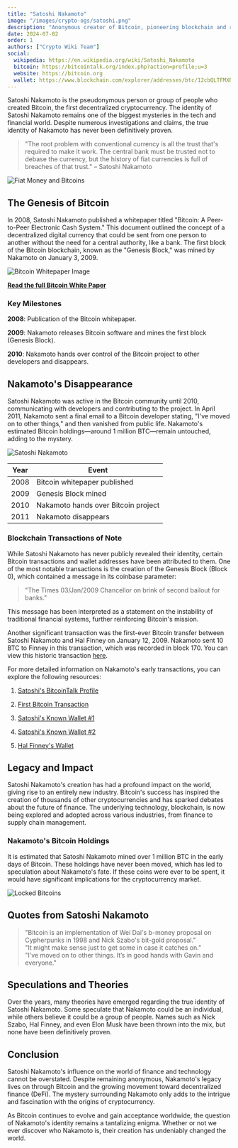 ```yaml
---
title: "Satoshi Nakamoto"
image: "/images/crypto-ogs/satoshi.png"
description: "Anonymous creator of Bitcoin, pioneering blockchain and revolutionizing digital finance."
date: 2024-07-02
order: 1
authors: ["Crypto Wiki Team"]
social:
  wikipedia: https://en.wikipedia.org/wiki/Satoshi_Nakamoto
  bitcoin: https://bitcointalk.org/index.php?action=profile;u=3
  website: https://bitcoin.org
  wallet: https://www.blockchain.com/explorer/addresses/btc/12cbQLTFMXRnSzktFkuoG3eHoMeFtpTu3S
---
```


Satoshi Nakamoto is the pseudonymous person or group of people who created Bitcoin, the first decentralized cryptocurrency. The identity of Satoshi Nakamoto remains one of the biggest mysteries in the tech and financial world. Despite numerous investigations and claims, the true identity of Nakamoto has never been definitively proven.

> "The root problem with conventional currency is all the trust that's required to make it work. The central bank must be trusted not to debase the currency, but the history of fiat currencies is full of breaches of that trust." – Satoshi Nakamoto

![Fiat Money and Bitcoins](/images/posts/fiat-bitcoins.jpg)

## The Genesis of Bitcoin

In 2008, Satoshi Nakamoto published a whitepaper titled "Bitcoin: A Peer-to-Peer Electronic Cash System." This document outlined the concept of a decentralized digital currency that could be sent from one person to another without the need for a central authority, like a bank. The first block of the Bitcoin blockchain, known as the "Genesis Block," was mined by Nakamoto on January 3, 2009.

![Bitcoin Whitepaper Image](/images/posts/bitcoin-whitepaper.png)

**[Read the full Bitcoin White Paper](https://bitcoin.org/bitcoin.pdf)**

### Key Milestones

**2008**: Publication of the Bitcoin whitepaper.

**2009**: Nakamoto releases Bitcoin software and mines the first block (Genesis Block).

**2010**: Nakamoto hands over control of the Bitcoin project to other developers and disappears.

## Nakamoto's Disappearance

Satoshi Nakamoto was active in the Bitcoin community until 2010, communicating with developers and contributing to the project. In April 2011, Nakamoto sent a final email to a Bitcoin developer stating, "I've moved on to other things," and then vanished from public life. Nakamoto's estimated Bitcoin holdings—around 1 million BTC—remain untouched, adding to the mystery.

![Satoshi Nakamoto](/images/posts/satoshi-nakamoto.jpg)

| **Year** | **Event**                           |
| -------- | ----------------------------------- |
| 2008     | Bitcoin whitepaper published        |
| 2009     | Genesis Block mined                 |
| 2010     | Nakamoto hands over Bitcoin project |
| 2011     | Nakamoto disappears                 |

### Blockchain Transactions of Note

While Satoshi Nakamoto has never publicly revealed their identity, certain Bitcoin transactions and wallet addresses have been attributed to them. One of the most notable transactions is the creation of the Genesis Block (Block 0), which contained a message in its coinbase parameter:

> "The Times 03/Jan/2009 Chancellor on brink of second bailout for banks."

This message has been interpreted as a statement on the instability of traditional financial systems, further reinforcing Bitcoin's mission.

Another significant transaction was the first-ever Bitcoin transfer between Satoshi Nakamoto and Hal Finney on January 12, 2009. Nakamoto sent 10 BTC to Finney in this transaction, which was recorded in block 170. You can view this historic transaction [here](https://www.blockchain.com/explorer/transactions/btc/f4184fc596403b9d638783cf57adfe4c75c605f6356fbc91338530e9831e9e16).

For more detailed information on Nakamoto's early transactions, you can explore the following resources:

1. [Satoshi's BitcoinTalk Profile](https://bitcointalk.org/index.php?action=profile;u=3)

2. [First Bitcoin Transaction](https://www.blockchain.com/explorer/transactions/btc/f4184fc596403b9d638783cf57adfe4c75c605f6356fbc91338530e9831e9e16)

3. [Satoshi's Known Wallet #1](https://www.blockchain.com/explorer/addresses/btc/1A1zP1eP5QGefi2DMPTfTL5SLmv7DivfNa)

4. [Satoshi's Known Wallet #2](https://www.blockchain.com/explorer/addresses/btc/12cbQLTFMXRnSzktFkuoG3eHoMeFtpTu3S)

5. [Hal Finney's Wallet](https://www.blockchain.com/explorer/addresses/btc/1Q2TWHE3GMdB6BZKafqwxXtWAWgFt5Jvm3)

## Legacy and Impact

Satoshi Nakamoto's creation has had a profound impact on the world, giving rise to an entirely new industry. Bitcoin's success has inspired the creation of thousands of other cryptocurrencies and has sparked debates about the future of finance. The underlying technology, blockchain, is now being explored and adopted across various industries, from finance to supply chain management.

### Nakamoto's Bitcoin Holdings

It is estimated that Satoshi Nakamoto mined over 1 million BTC in the early days of Bitcoin. These holdings have never been moved, which has led to speculation about Nakamoto's fate. If these coins were ever to be spent, it would have significant implications for the cryptocurrency market.

![Locked Bitcoins](/images/posts/bitcoin-locked.jpg)

## Quotes from Satoshi Nakamoto

> "Bitcoin is an implementation of Wei Dai's b-money proposal on Cypherpunks in 1998 and Nick Szabo's bit-gold proposal."  
> "It might make sense just to get some in case it catches on."  
> "I’ve moved on to other things. It’s in good hands with Gavin and everyone."

## Speculations and Theories

Over the years, many theories have emerged regarding the true identity of Satoshi Nakamoto. Some speculate that Nakamoto could be an individual, while others believe it could be a group of people. Names such as Nick Szabo, Hal Finney, and even Elon Musk have been thrown into the mix, but none have been definitively proven.

## Conclusion

Satoshi Nakamoto's influence on the world of finance and technology cannot be overstated. Despite remaining anonymous, Nakamoto's legacy lives on through Bitcoin and the growing movement toward decentralized finance (DeFi). The mystery surrounding Nakamoto only adds to the intrigue and fascination with the origins of cryptocurrency.

As Bitcoin continues to evolve and gain acceptance worldwide, the question of Nakamoto's identity remains a tantalizing enigma. Whether or not we ever discover who Nakamoto is, their creation has undeniably changed the world.
